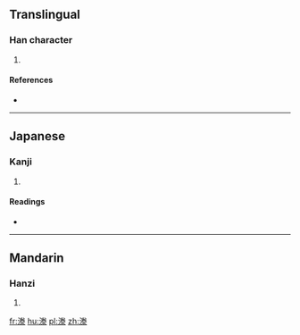==Translingual==

===Han character===
{{Han char|rn=85|rad=水|as=11|sn=14|four=|canj=EFQE}}

# {{defn|Han|sort=水11}}

====References====
* {{Han ref|kx=0646.040|dkj=18140|dj=1055.070|hdz=31726.020|uh=6F1B|ud=28443}}

----

==Japanese==

===Kanji===
{{ja-kanji|grade=|rs=水11}}

# {{defn|lang=ja|sort=水11}}

====Readings====
* {{ja-readings|on=[[とう]] (tō), [[どう]] (dō)|kun=[[なみ]] (nami)}}

----

==Mandarin==

===Hanzi===
{{cmn-hanzi|pin=[[tān]] ([[tan1]]), [[téng]] ([[teng2]])|wg=t'an<sup>1</sup>, t'eng<sup>2</sup>}}

# {{defn|lang=cmn|sort=水11}}

[[fr:漛]]
[[hu:漛]]
[[pl:漛]]
[[zh:漛]]